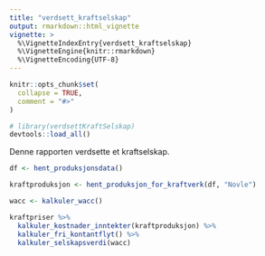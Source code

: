 ```yaml
---
title: "verdsett_kraftselskap"
output: rmarkdown::html_vignette
vignette: >
  %\VignetteIndexEntry{verdsett_kraftselskap}
  %\VignetteEngine{knitr::rmarkdown}
  %\VignetteEncoding{UTF-8}
---
```


```r
knitr::opts_chunk$set(
  collapse = TRUE,
  comment = "#>"
)
```

```r
# library(verdsettKraftSelskap)
devtools::load_all()
```

Denne rapporten verdsette et kraftselskap.

```r
df <- hent_produksjonsdata()

kraftproduksjon <- hent_produksjon_for_kraftverk(df, "Novle")

wacc <- kalkuler_wacc()
```

```r
kraftpriser %>% 
  kalkuler_kostnader_inntekter(kraftproduksjon) %>% 
  kalkuler_fri_kontantflyt() %>% 
  kalkuler_selskapsverdi(wacc)
```

